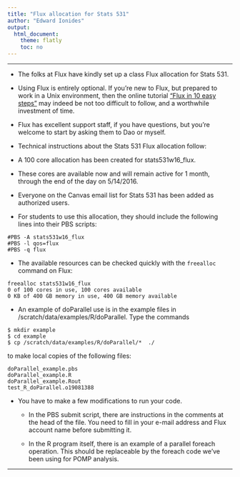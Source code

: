 ```yaml
---
title: "Flux allocation for Stats 531"
author: "Edward Ionides"
output:
  html_document:
    theme: flatly
    toc: no
---
```


\newcommand\prob{\mathbb{P}}
\newcommand\E{\mathbb{E}}
\newcommand\var{\mathrm{Var}}
\newcommand\cov{\mathrm{Cov}}
\newcommand\data[1]{#1^*}

--------

* The folks at Flux have kindly set up a class Flux allocation for Stats 531.

* Using Flux is entirely optional. If you're new to Flux, but prepared to work in a Unix environment, then the online tutorial ["Flux in 10 easy steps"](http://arc-ts.umich.edu/flux/using-flux/flux-in-10-easy-steps) may indeed be not too difficult to follow, and a worthwhile investment of time.

* Flux has excellent support staff, if you have questions, but you're welcome to start by asking them to Dao or myself.

* Technical instructions about the Stats 531 Flux allocation follow:

* A 100 core allocation has been created for stats531w16_flux. 

* These cores are available now and will remain active for 1 month, through the end of the day on 5/14/2016. 

* Everyone on the Canvas email list for Stats 531 has been added as authorized users.

* For students to use this allocation, they should include the following lines into their PBS scripts:
```
#PBS -A stats531w16_flux
#PBS -l qos=flux
#PBS -q flux
```

* The available resources can be checked quickly with the `freealloc` command on Flux:  
```
freealloc stats531w16_flux
0 of 100 cores in use, 100 cores available
0 KB of 400 GB memory in use, 400 GB memory available
```   
 
* An example of doParallel use is in the example files in /scratch/data/examples/R/doParallel. Type the commands
```
$ mkdir example
$ cd example
$ cp /scratch/data/examples/R/doParallel/*  ./
```
to make local copies of the following files:
```
doParallel_example.pbs
doParallel_example.R
doParallel_example.Rout
test_R_doParallel.o19081388
```

* You have to make a few modifications to run your code.

    + In the PBS submit script,  there are instructions in the comments at the head of the file.  You need to fill in your e-mail address and Flux account name before submitting it.

    + In the R program itself, there is an example of a parallel foreach operation. This should be replaceable by the foreach code we've been using for POMP analysis.


-----------
